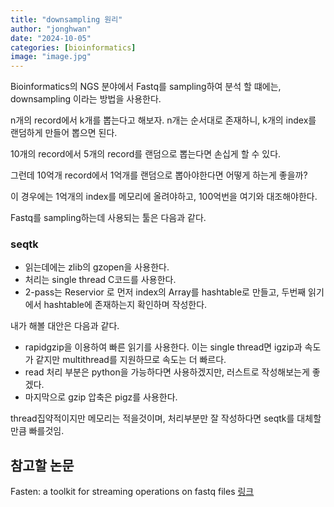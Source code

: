 ```yaml
---
title: "downsampling 원리"
author: "jonghwan"
date: "2024-10-05"
categories: [bioinformatics]
image: "image.jpg"
---
```


Bioinformatics의 NGS 분야에서 Fastq를 sampling하여 분석 할 떄에는, downsampling 이라는 방법을 사용한다.

n개의 record에서 k개를 뽑는다고 해보자. n개는 순서대로 존재하니, k개의 index를 랜덤하게 만들어 뽑으면 된다.

10개의 record에서 5개의 record를 랜덤으로 뽑는다면 손십게 할 수 있다.

그런데 10억개 record에서 1억개를 랜덤으로 뽑아야한다면 어떻게 하는게 좋을까?

이 경우에는 1억개의 index를 메모리에 올려야하고, 100억번을 여기와 대조해야한다.

Fastq를 sampling하는데 사용되는 툴은 다음과 같다.


### seqtk

 - 읽는데에는 zlib의 gzopen을 사용한다.
 - 처리는 single thread C코드를 사용한다.
 - 2-pass는 Reservior 로 먼저 index의 Array를 hashtable로 만들고, 두번째 읽기에서 hashtable에 존재하는지 확인하며 작성한다.


내가 해볼 대안은 다음과 같다.

- rapidgzip을 이용하여 빠른 읽기를 사용한다. 이는 single thread면 igzip과 속도가 같지만 multithread를 지원하므로 속도는 더 빠르다.
- read 처리 부분은 python을 가능하다면 사용하겠지만, 러스트로 작성해보는게 좋겠다.
- 마지막으로 gzip 압축은 pigz를 사용한다.

thread집약적이지만 메모리는 적을것이며, 처리부분만 잘 작성하다면 seqtk를 대체할 만큼 빠를것임.



## 참고할 논문

Fasten: a toolkit for streaming operations on fastq files
[링크](https://joss.theoj.org/papers/10.21105/joss.06030)

